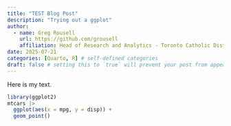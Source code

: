 ```yaml
---
title: "TEST Blog Post"
description: "Trying out a ggplot"
author:
  - name: Greg Rousell
    url: https://github.com/grousell
    affiliation: Head of Research and Analytics - Toronto Catholic District School Board
date: 2025-07-21
categories: [Quarto, R] # self-defined categories
draft: false # setting this to `true` will prevent your post from appearing on your listing page until you're ready!
---
```


Here is my text.

```r
library(ggplot2)
mtcars |> 
  ggplot(aes(x = mpg, y = disp)) + 
  geom_point()
```
